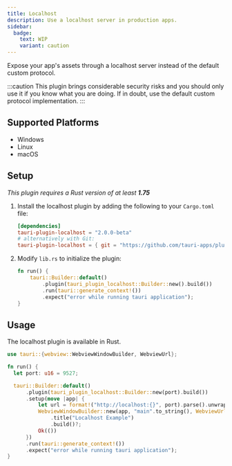 ```yaml
---
title: Localhost
description: Use a localhost server in production apps.
sidebar:
  badge:
    text: WIP
    variant: caution
---
```



<PluginLinks plugin="localhost" showJsLinks={false} />

Expose your app's assets through a localhost server instead of the default custom protocol.

:::caution
This plugin brings considerable security risks and you should only use it if you know what you are doing. If in doubt, use the default custom protocol implementation.
:::

## Supported Platforms

- Windows
- Linux
- macOS

## Setup

_This plugin requires a Rust version of at least **1.75**_

<Steps>

1.  Install the localhost plugin by adding the following to your `Cargo.toml` file:

    ```toml title="src-tauri/Cargo.toml"
    [dependencies]
    tauri-plugin-localhost = "2.0.0-beta"
    # alternatively with Git:
    tauri-plugin-localhost = { git = "https://github.com/tauri-apps/plugins-workspace", branch = "v2" }
    ```

2.  Modify `lib.rs` to initialize the plugin:

    ```rust title="src-tauri/src/lib.rs" ins={3}
    fn run() {
        tauri::Builder::default()
            .plugin(tauri_plugin_localhost::Builder::new().build())
            .run(tauri::generate_context!())
            .expect("error while running tauri application");
    }
    ```

</Steps>

## Usage

The localhost plugin is available in Rust.

```rust title="src-tauri/src/lib.rs" {4} {7-14}
use tauri::{webview::WebviewWindowBuilder, WebviewUrl};

fn run() {
  let port: u16 = 9527;

  tauri::Builder::default()
      .plugin(tauri_plugin_localhost::Builder::new(port).build())
      .setup(move |app| {
          let url = format!("http://localhost:{}", port).parse().unwrap();
          WebviewWindowBuilder::new(app, "main".to_string(), WebviewUrl::External(url))
              .title("Localhost Example")
              .build()?;
          Ok(())
      })
      .run(tauri::generate_context!())
      .expect("error while running tauri application");
}
```

<Permissions plugin="localhost" />
